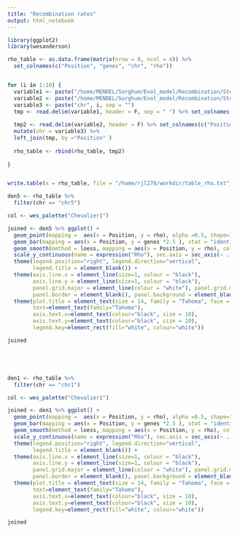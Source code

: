 ```yaml
---
title: "Recombination rates"
output: html_notebook
---
```





```r

library(ggplot2)
library(wesanderson)

rho_table <- as.data.frame(matrix(nrow = 0, ncol = 4)) %>%
  set_colnames(c("Position", "genes", "chr", "rho"))


for (i in 1:10) {
  variable1 <- paste("/home/MENDEL/Sorghum/Evol_model/Recombination/Step3_output/graph_with_gene_density/rho", i, sep = "")
  variable2 <- paste("/home/MENDEL/Sorghum/Evol_model/Recombination/Step3_output/graph_with_gene_density/chr", i, sep = "")
  variable3 <- paste("chr", i, sep = "")
  tmp <- read.delim(variable1, header = F, sep = " ") %>% set_colnames(c("Position", "rho"))
  
  tmp2 <- read.delim(variable2, header = F) %>% set_colnames(c("Position", "genes")) %>%
  mutate(chr = variable3) %>%
  left_join(tmp, by ="Position" )
  
  rho_table <- rbind(rho_table, tmp2)
  
}


write.table(x = rho_table, file = "/home/rjl278/workdir/table_rho.txt", sep = "\t", quote = F, row.names = F)

den5 <- rho_table %>%
  filter(chr == "chr5")

col <- wes_palette("Chevalier1")

joined <- den5 %>% ggplot() + 
  geom_point(mapping =  aes(x = Position, y = rho), alpha =0.5, shape=19, color=col[1]) +
  geom_bar(mapping = aes(x = Position, y = genes *2.5 ), stat = "identity", alpha =0.5, fill=col[2]) +
  geom_smooth(method = loess, mapping = aes(x = Position, y = rho), color= col[4], fill=col[3] ) +
  scale_y_continuous(name = expression("Rho"), sec.axis = sec_axis(~ . * 2/5 , name = "# Genes/100kb")) +
  theme(legend.position="right", legend.direction="vertical",
        legend.title = element_blank()) +
  theme(axis.line.x = element_line(size=1, colour = "black"),
        axis.line.y = element_line(size=1, colour = "black"),
        panel.grid.major = element_line(colour = "white"), panel.grid.minor = element_blank(),
        panel.border = element_blank(), panel.background = element_blank()) +
  theme(plot.title = element_text(size = 14, family = "Tahoma", face = "bold"),
        text=element_text(family="Tahoma"),
        axis.text.x=element_text(colour="black", size = 10),
        axis.text.y=element_text(colour="black", size = 10),
        legend.key=element_rect(fill="white", colour="white"))

joined






```

```r

den1 <- rho_table %>%
  filter(chr == "chr1")

col <- wes_palette("Chevalier1")

joined <- den1 %>% ggplot() + 
  geom_point(mapping =  aes(x = Position, y = rho), alpha =0.5, shape=19, color=col[1]) +
  geom_bar(mapping = aes(x = Position, y = genes *2.5 ), stat = "identity", alpha =0.5, fill=col[2]) +
  geom_smooth(method = loess, mapping = aes(x = Position, y = rho), color= col[4], fill=col[3] ) +
  scale_y_continuous(name = expression("Rho"), sec.axis = sec_axis(~ . * 2/5 , name = "# Genes/100kb")) +
  theme(legend.position="right", legend.direction="vertical",
        legend.title = element_blank()) +
  theme(axis.line.x = element_line(size=1, colour = "black"),
        axis.line.y = element_line(size=1, colour = "black"),
        panel.grid.major = element_line(colour = "white"), panel.grid.minor = element_blank(),
        panel.border = element_blank(), panel.background = element_blank()) +
  theme(plot.title = element_text(size = 14, family = "Tahoma", face = "bold"),
        text=element_text(family="Tahoma"),
        axis.text.x=element_text(colour="black", size = 10),
        axis.text.y=element_text(colour="black", size = 10),
        legend.key=element_rect(fill="white", colour="white"))

joined



```



